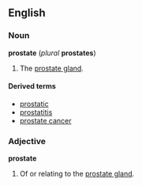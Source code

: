 {{wikipedia}}
==English==
===Noun===
'''prostate''' (''plural'' '''prostates''')

# The [[prostate gland]].

====Derived terms====
*[[prostatic]]
*[[prostatitis]]
*[[prostate cancer]]

===Adjective===
'''prostate'''

# Of or relating to the [[prostate gland]].